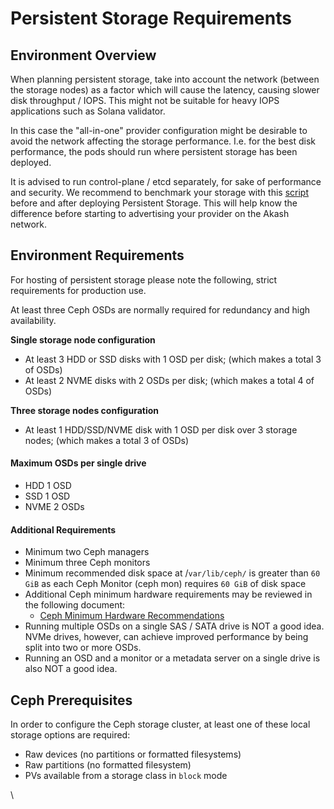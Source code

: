 # Persistent Storage Requirements



## Environment Overview

When planning persistent storage, take into account the network (between the storage nodes) as a factor which will cause the latency, causing slower disk throughput / IOPS. This might not be suitable for heavy IOPS applications such as Solana validator.&#x20;

In this case the "all-in-one" provider configuration might be desirable to avoid the network affecting the storage performance. I.e. for the best disk performance, the pods should run where persistent storage has been deployed.&#x20;

It is advised to run control-plane / etcd separately, for sake of performance and security. We recommend to benchmark your storage with this [script](https://github.com/masonr/yet-another-bench-script) before and after deploying Persistent Storage. This will help know the difference before starting to advertising your provider on the Akash network.

## Environment Requirements

For hosting of persistent storage please note the following, strict requirements for production use.

At least three Ceph OSDs are normally required for redundancy and high availability.

**Single storage node configuration**

* At least 3 HDD or SSD disks with 1 OSD per disk; (which makes a total 3 of OSDs)
* At least 2 NVME disks with 2 OSDs per disk; (which makes a total 4 of OSDs)

**Three storage nodes configuration**

* At least 1 HDD/SSD/NVME disk with 1 OSD per disk over 3 storage nodes; (which makes a total 3 of OSDs)

#### Maximum OSDs per single drive&#x20;

* HDD 1 OSD
* SSD 1 OSD
* NVME 2 OSDs

#### Additional Requirements

* Minimum two Ceph managers
* Minimum three Ceph monitors
* Minimum recommended disk space at /`var/lib/ceph/` is greater than `60 GiB` as each Ceph Monitor (ceph mon) requires `60 GiB` of disk space
* Additional Ceph minimum hardware requirements may be reviewed in the following document:
  * [Ceph Minimum Hardware Recommendations](https://docs.ceph.com/en/quincy/start/hardware-recommendations/#minimum-hardware-recommendations)
* Running multiple OSDs on a single SAS / SATA drive is NOT a good idea. NVMe drives, however, can achieve improved performance by being split into two or more OSDs.
* Running an OSD and a monitor or a metadata server on a single drive is also NOT a good idea.

## Ceph Prerequisites <a href="#ceph-prerequisites" id="ceph-prerequisites"></a>

In order to configure the Ceph storage cluster, at least one of these local storage options are required:

* Raw devices (no partitions or formatted filesystems)
* Raw partitions (no formatted filesystem)
* PVs available from a storage class in `block` mode

\
